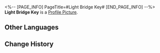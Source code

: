<%-- [PAGE_INFO]
PageTitle=#Light Bridge Key#
[END_PAGE_INFO] --%>
{{Item Infobox
|id          = 149960
|image       = Item Light Bridge Key.png
|type        = Mission Item
|invCategory = Missions
|rarity      = 1
|effect      = 
|description = 
}}
'''Light Bridge Key''' is a [[Profile Picture]].

==Other Languages==
{{Other Languages
|en   = Light Bridge Key
|zhs  = 光桥钥匙
|zht  = 光橋鑰匙
|ja   = 光の橋の鍵
|ko   = 빛나는 다리의 열쇠
|es   = Llave del puente luminoso
|fr   = Clé du pont léger
|ru   = Ключ от светящегося моста
|th   = กุญแจสะพานแสง
|vi   = Chìa Khóa Cầu Ánh Sáng
|de   = Schlüssel zur Lichtbrücke
|id   = Kunci Jembatan Bercahaya
|pt   = Chave da Ponte de Luz
}}

==Change History==
{{Change History|1.0}}